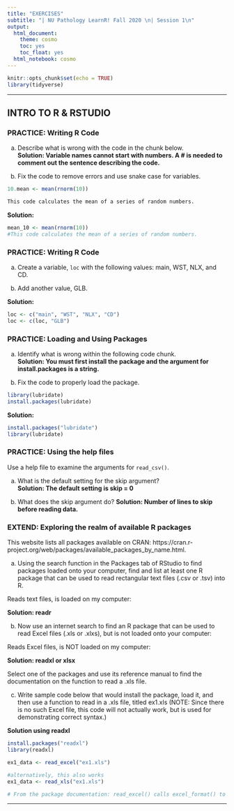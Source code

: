 ```yaml
---
title: "EXERCISES"
subtitle: "| NU Pathology LearnR! Fall 2020 \n| Session 1\n"
output:
  html_document:
    theme: cosmo
    toc: yes
    toc_float: yes
  html_notebook: cosmo
---
```


```r
knitr::opts_chunk$set(echo = TRUE)
library(tidyverse)

```

---

## INTRO TO R & RSTUDIO

### PRACTICE: Writing R Code 
(a) Describe what is wrong with the code in the chunk below.   
**Solution: Variable names cannot start with numbers. A # is needed to comment out the sentence describing the code.**

(b) Fix the code to remove errors and use snake case for variables.  

```r
10.mean <- mean(rnorm(10))

This code calculates the mean of a series of random numbers.

```

**Solution:**
```r
mean_10 <- mean(rnorm(10))
#This code calculates the mean of a series of random numbers.
```

### PRACTICE: Writing R Code 
(a) Create a variable, `loc` with the following values: main, WST, NLX, and CD.   


(b) Add another value, GLB.    

**Solution:**
```r
loc <- c("main", "WST", "NLX", "CD")
loc <- c(loc, "GLB")

```
  
### PRACTICE: Loading and Using Packages 
(a) Identify what is wrong within the following code chunk.  
**Solution: You must first install the package and the argument for install.packages is a string.**

(b) Fix the code to properly load the package.  

```r

library(lubridate)
install.packages(lubridate)

```

**Solution:**
```r

install.packages("lubridate")
library(lubridate)

```
  
### PRACTICE: Using the help files 
Use a help file to examine the arguments for `read_csv()`.  

(a) What is the default setting for the skip argument?  
**Solution: The default setting is skip = 0** 


(b) What does the skip argument do?
**Solution: Number of lines to skip before reading data.** 



### EXTEND: Exploring the realm of available R packages
This website lists all packages available on CRAN: https://cran.r-project.org/web/packages/available_packages_by_name.html.   
  
(a) Using the search function in the Packages tab of RStudio to find packages loaded onto your computer, find and list at least one R package that can be used to read rectangular text files (.csv or .tsv) into R.  

Reads text files, is loaded on my computer:   

**Solution: readr**

(b) Now use an internet search to find an R package that can be used to read Excel files (.xls or .xlxs), but is not loaded onto your computer:  

Reads Excel files, is NOT loaded on my computer:  

**Solution: readxl or xlsx**
  
Select one of the packages and use its reference manual to find the documentation on the function to read a .xls file.    

(c) Write sample code below that would install the package, load it, and then use a function to read in a .xls file, titled ex1.xls (NOTE: Since there is no such Excel file, this code will not actually work, but is used for demonstrating correct syntax.)  

**Solution using readxl**  

```r

install.packages("readxl")
library(readxl)

ex1_data <- read_excel("ex1.xls")

#alternatively, this also works
ex1_data <- read_xls("ex1.xls")

# From the package documentation: read_excel() calls excel_format() to determine if path is xls or xlsx, based on the file extension and the file itself, in that order. Use read_xls() and read_xlsx() directly if you know better and want to prevent such guessing.

```

---

